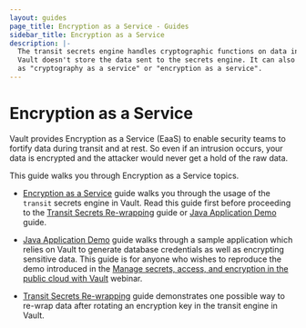 ```yaml
---
layout: guides
page_title: Encryption as a Service - Guides
sidebar_title: Encryption as a Service
description: |-
  The transit secrets engine handles cryptographic functions on data in-transit.
  Vault doesn't store the data sent to the secrets engine. It can also be viewed
  as "cryptography as a service" or "encryption as a service".
---
```


# Encryption as a Service

Vault provides Encryption as a Service (EaaS) to enable security teams to
fortify data during transit and at rest. So even if an intrusion occurs, your
data is encrypted and the attacker would never get a hold of the raw data.

This guide walks you through Encryption as a Service topics.

- [Encryption as a Service](/guides/encryption/transit) guide walks you
  through the usage of the `transit` secrets engine in Vault.
  Read this guide first before proceeding to the [Transit Secrets
  Re-wrapping](/guides/encryption/transit-rewrap) guide or [Java Application
  Demo](/guides/encryption/spring-demo) guide.

- [Java Application Demo](/guides/encryption/spring-demo) guide walks
  through a sample application which relies on Vault to generate database
  credentials as well as encrypting sensitive data. This guide is for anyone who
  wishes to reproduce the demo introduced in
  the [Manage secrets, access, and encryption in the public cloud with Vault](https://www.hashicorp.com/resources/solutions-engineering-webinar-series-episode-2-vault)
  webinar.

- [Transit Secrets Re-wrapping](/guides/encryption/transit-rewrap) guide
  demonstrates one possible way to re-wrap data after rotating an encryption key
  in the transit engine in Vault.
